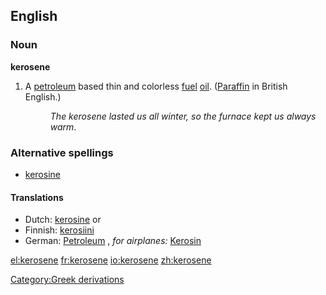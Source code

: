 ==English==

===Noun===
{{wikipedia}}
'''kerosene'''
# A [[petroleum]] based thin and colorless [[fuel]] [[oil]].  ([[Paraffin]] in British English.)
#:''The kerosene lasted us all winter, so the furnace kept us always warm''.

===Alternative spellings===
*[[kerosine]]

====Translations====
{{top}}
*Dutch: [[kerosine#Dutch|kerosine]] {{m}} or {{f}}
*Finnish: [[kerosiini]]
*German: [[Petroleum]] {{n}}, ''for airplanes:'' [[Kerosin]] {{n}}
{{mid}}
{{bottom}}

[[Category:Greek derivations]]

[[el:kerosene]]
[[fr:kerosene]]
[[io:kerosene]]
[[zh:kerosene]]